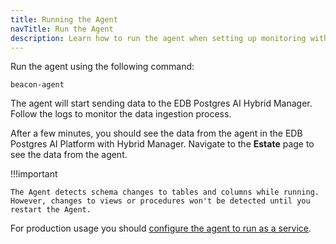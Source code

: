 ```yaml
---
title: Running the Agent
navTitle: Run the Agent
description: Learn how to run the agent when setting up monitoring with PG AI Hybrid Manager.
---
```


Run the agent using the following command: 

```
beacon-agent
```

The agent will start sending data to the EDB Postgres AI Hybrid Manager. Follow the logs to monitor the data ingestion process.

After a few minutes, you should see the data from the agent in the EDB Postgres AI Platform with Hybrid Manager. Navigate to the **Estate** page to see the data from the agent.

!!!important

    The Agent detects schema changes to tables and columns while running. However, changes to views or procedures won't be detected until you restart the Agent.

For production usage you should [configure the agent to run as a service](run_as_service.mdx).
